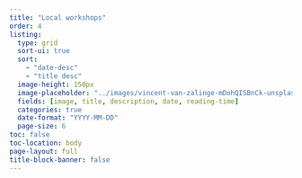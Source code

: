 ```yaml
---
title: "Local workshops"
order: 4
listing:
  type: grid
  sort-ui: true
  sort:
    - "date-desc"
    - "title desc"
  image-height: 150px
  image-placeholder: "../images/vincent-van-zalinge-mDohQISBnCk-unsplash.jpg"
  fields: [image, title, description, date, reading-time]
  categories: true
  date-format: "YYYY-MM-DD"
  page-size: 6
toc: false
toc-location: body
page-layout: full
title-block-banner: false
---
```

